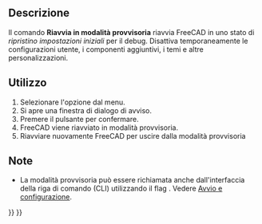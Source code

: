 <languages/>

{{Docnav/it
|[[Std_WhatsThis/it|Cos'è questo]]
|
|[[Std_Help_Menu/it|Std Help Menu]]
|IconL=Std_WhatsThis.svg
|
|IconC=Freecad.svg
}}

{{GuiCommand/it
|Name=Std RestartInSafeMode
|Name=Cos'è questo
|MenuLocation=Aiuto → Riavvia in modalità provvisoria
|Workbenches=Tutti
|Version=1.0
|SeeAlso=
}}

<span id="Description"></span>
== Descrizione ==

Il comando '''Riavvia in modalità provvisoria''' riavvia FreeCAD in uno stato di ''ripristino impostazioni iniziali'' per il debug. Disattiva temporaneamente le configurazioni utente, i componenti aggiuntivi, i temi e altre personalizzazioni.

<span id="Usage"></span>
== Utilizzo ==

# Selezionare l'opzione {{MenuCommand|Help → [[Image:Std_RestartInSafeMode.svg|16px]]Riavvia in modalità provvisoria}} dal menu.
# Si apre una finestra di dialogo di avviso.
# Premere il pulsante {{Button|Yes}} per confermare.
# FreeCAD viene riavviato in modalità provvisoria.
# Riavviare nuovamente FreeCAD per uscire dalla modalità provvisoria

<span id="Notes"></span>
== Note == 

* La modalità provvisoria può essere richiamata anche dall'interfaccia della riga di comando (CLI) utilizzando il flag {{Incode|--safe-mode}}. Vedere [[Start_up_and_Configuration/it|Avvio e configurazione]].


{{Docnav/it
|[[Std_WhatsThis/it|Cos'è questo]]
|
|[[Std_Help_Menu/it|Std Help Menu]]
|IconL=Std_WhatsThis.svg
|
|IconC=Freecad.svg
}}

{{Std_Base_navi{{#translation:}}}}
{{Userdocnavi{{#translation:}}}}